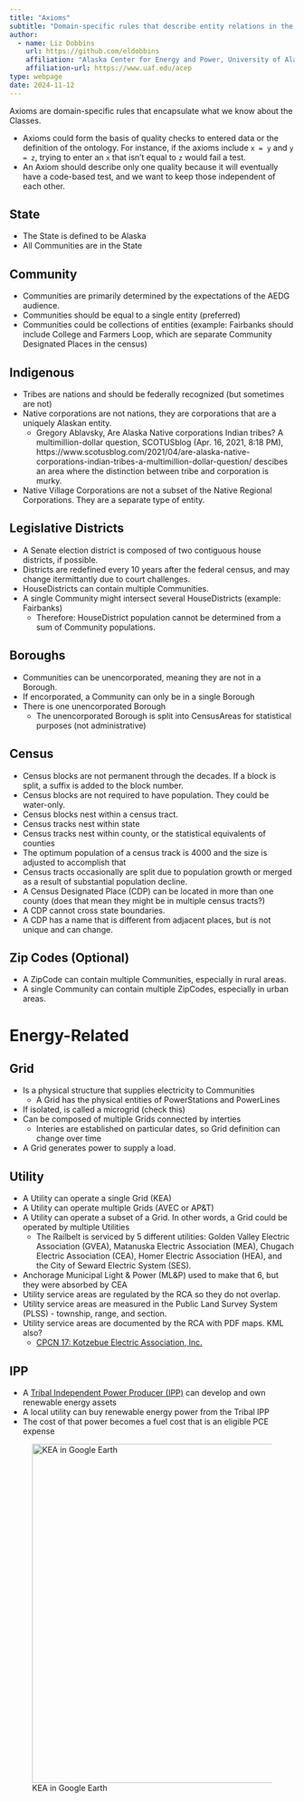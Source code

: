 ```yaml
---
title: "Axioms"
subtitle: "Domain-specific rules that describe entity relations in the Alaska Community Ontology"
author:
  - name: Liz Dobbins
    url: https://github.com/eldobbins
    affiliation: "Alaska Center for Energy and Power, University of Alaska Fairbanks"
    affiliation-url: https://www.uaf.edu/acep 
type: webpage
date: 2024-11-12
---
```


Axioms are domain-specific rules that encapsulate what we know about the Classes.

  - Axioms could form the basis of quality checks to entered data or the definition of the ontology. For instance, if the axioms include `x = y` and `y = z`, trying to enter an `x` that isn't equal to `z` would fail a test.
  - An Axiom should describe only one quality because it will eventually have a code-based test, and we want to keep those independent of each other.
  

## State
- The State is defined to be Alaska
- All Communities are in the State

## Community
- Communities are primarily determined by the expectations of the AEDG audience.
- Communities should be equal to a single entity (preferred)
- Communities could be collections of entities (example: Fairbanks should include College and Farmers Loop, which are separate Community Designated Places in the census)

## Indigenous 

- Tribes are nations and should be federally recognized (but sometimes are not)
- Native corporations are not nations, they are corporations that are a uniquely Alaskan entity. 
  - Gregory Ablavsky, Are Alaska Native corporations Indian tribes? A multimillion-dollar question, SCOTUSblog (Apr. 16, 2021, 8:18 PM), https://www.scotusblog.com/2021/04/are-alaska-native-corporations-indian-tribes-a-multimillion-dollar-question/ descibes an area where the distinction between tribe and corporation is murky.
- Native Village Corporations are not a subset of the Native Regional Corporations. They are a separate type of entity.

## Legislative Districts

- A Senate election district is composed of two contiguous house districts, if possible.
- Districts are redefined every 10 years after the federal census, and may change itermittantly due to court challenges.
- HouseDistricts can contain multiple Communities.
- A single Community might intersect several HouseDistricts (example: Fairbanks)
  - Therefore: HouseDistrict population cannot be determined from a sum of Community populations.

## Boroughs
- Communities can be unencorporated, meaning they are not in a Borough.
- If encorporated, a Community can only be in a single Borough
- There is one unencorporated Borough
  - The unencorporated Borough is split into CensusAreas for statistical purposes (not administrative)

## Census

- Census blocks are not permanent through the decades. If a block is split, a suffix is added to the block number.
- Census blocks are not required to have population. They could be water-only.
- Census blocks nest within a census tract. 
- Census tracks nest within state
- Census tracks nest within county, or the statistical equivalents of counties
- The optimum population of a census track is 4000 and the size is adjusted to accomplish that
- Census tracts occasionally are split due to population growth or merged as a result of substantial population decline.
- A Census Designated Place (CDP) can be located in more than one county (does that mean they might be in multiple census tracts?)
- A CDP cannot cross state boundaries.
- A CDP has a name that is different from adjacent places, but is not unique and can change.


## Zip Codes (Optional)
- A ZipCode can contain multiple Communities, especially in rural areas.
- A single Community can contain multiple ZipCodes, especially in urban areas.


# Energy-Related


## Grid
- Is a physical structure that supplies electricity to Communities
  - A Grid has the physical entities of PowerStations and PowerLines
- If isolated, is called a microgrid (check this)
- Can be composed of multiple Grids connected by interties
  - Interies are established on particular dates, so Grid definition can change over time
- A Grid generates power to supply a load.

## Utility
- A Utility can operate a single Grid (KEA)
- A Utility can operate multiple Grids (AVEC or AP&T)
- A Utility can operate a subset of a Grid. In other words, a Grid could be operated by multiple Utilities
  - The Railbelt is serviced by 5 different utilities: Golden Valley Electric Association (GVEA), Matanuska Electric Association (MEA), Chugach Electric Association (CEA), Homer Electric Association (HEA), and the City of Seward Electric System (SES).
- Anchorage Municipal Light & Power (ML&P) used to make that 6, but they were absorbed by CEA
- Utility service areas are regulated by the RCA so they do not overlap.
- Utility service areas are measured in the Public Land Survey System (PLSS) - township, range, and section.
- Utility service areas are documented by the RCA with PDF maps. KML also?
    - [CPCN 17: Kotzebue Electric Association, Inc.](https://rca.alaska.gov/RCAWeb/Certificate/CertificateDetails.aspx?id=a2255e26-17e0-47b3-a1ff-2c43ad24fbdf)

## IPP
- A [Tribal Independent Power Producer (IPP)](https://www.energy.gov/sites/default/files/2024-07/Tribal-IPP-Development-in-Alaska_0.pdf) can develop and own renewable energy assets
- A local utility can buy renewable energy power from the Tribal IPP
- The cost of that power becomes a fuel cost that is an eligible PCE expense


![KEA in Google Earth](images/KEA_kml_google.png){fig-alt="KEA's service area displayed in Google Earth" width=600 fig-align="left"}